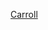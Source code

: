 {{US county navigation box
| template_name  = 卡洛爾縣 (愛荷華州)
| listclass = hlist
| county         = 卡洛爾縣
| state          = 愛荷華州

| map_image      = Map of Iowa highlighting Carroll County.svg
| map_caption    = 卡洛爾縣在愛荷華州的位置
| map_size       = 75x75

| seat           = 卡洛爾

| title1 = [[城市]]
| body1  = 
* [[阿卡迪亞 (愛荷華州)|阿卡迪亞]]
* [[布雷達 (愛荷華州)|布雷達]]
* [[卡洛尔 (爱荷华州)|卡洛爾]]
* [[昆拉皮茲 (愛荷華州)|昆拉皮茨]]‡
* [[戴德姆 (愛荷華州)|戴德姆]]
* [[格利登 (愛荷華州)|格利登]]
* [[哈爾伯 (愛荷華州)|哈爾伯]]
* [[蘭尼斯伯勒 (愛荷華州)|蘭尼斯伯勒]]
* [[利德代爾 (愛荷華州)|利德代爾]]
* [[曼寧 (愛荷華州)|曼寧]]
* [[羅爾斯頓 (愛荷華州)|羅爾斯頓]]‡
* [[坦普尔顿 (艾奥瓦州)|坦普爾頓]]
* [[怀利 (艾奥瓦州)|懷利]]

| title2 = [[行政鎮區]]
| body2  = 
* [[阿卡迪亞鎮區 (愛荷華州卡洛爾縣)|阿卡迪亞]]
* [[伊登鎮區 (愛荷華州卡洛爾縣)|伊登]]
* [[伊沃特鎮區 (愛荷華州卡洛爾縣)|伊沃特]]
* [[格利登鎮區 (愛荷華州卡洛爾縣)|格利登]]
* [[格蘭特鎮區 (愛荷華州卡洛爾縣)|格蘭特]]
* [[傑斯帕鎮區 (愛荷華州卡洛爾縣)|傑斯帕]]
* [[尼斯特鎮區 (愛荷華州卡洛爾縣)|尼斯特]]
* [[梅普爾河鎮區 (愛荷華州卡洛爾縣)|梅普爾河]]
* [[牛頓鎮區 (愛荷華州卡洛爾縣)|牛頓]]
* [[普萊森特瓦利鎮區 (愛荷華州卡洛爾縣)|普萊森特瓦利]]
* [[里奇蘭鎮區 (愛荷華州卡洛爾縣)|里奇蘭]]
* [[羅斯爾鎮區 (愛荷華州卡洛爾縣)|羅斯爾]]
* [[謝里登鎮區 (愛荷華州卡洛爾縣)|謝里登]]
* [[尤尼昂鎮區 (愛荷華州卡洛爾縣)|尤尼昂]]
* [[華盛頓鎮區 (愛荷華州卡洛爾縣)|華盛頓]]
* [[惠特蘭鎮區 (愛荷華州卡洛爾縣)|惠特蘭]]

| title3 = [[非建制地區]]
| body3  = 
* [[梅普爾河 (愛荷華州)|梅普爾河]]

| title4 = 備註
| body4 = ‡該聚居地有部分隸屬其他縣份
[[Category:艾奥瓦州卡洛尔县聚居地]]
}}<noinclude>
[[Category:艾奧瓦州縣份導航模板|Carroll]]  
[[Category:卡洛爾縣 (愛荷華州)| ]]
</noinclude>